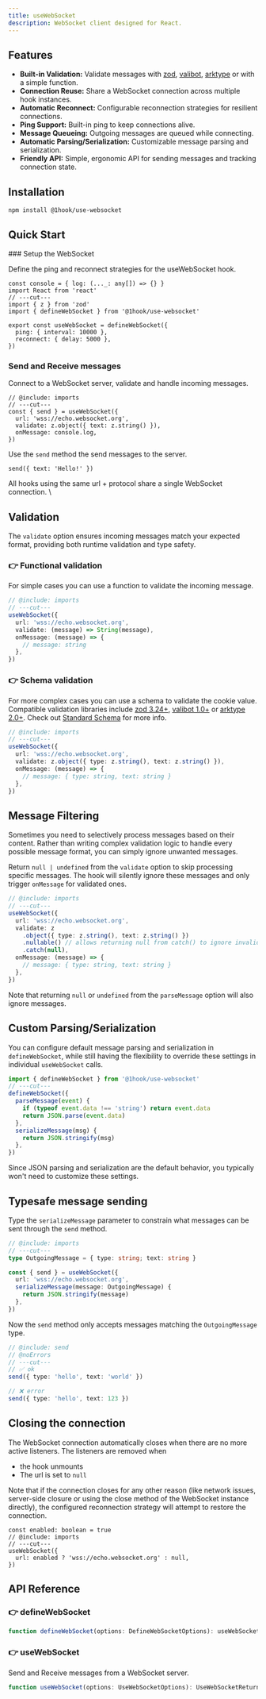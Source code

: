 ```yaml
---
title: useWebSocket
description: WebSocket client designed for React.
---
```


## Features

- **Built-in Validation:** Validate messages with [zod](https://zod.dev/), [valibot](https://valibot.dev/), [arktype](https://arktype.dev/) or with a simple function.
- **Connection Reuse:** Share a WebSocket connection across multiple hook instances.
- **Automatic Reconnect:** Configurable reconnection strategies for resilient connections.
- **Ping Support:** Built-in ping to keep connections alive.
- **Message Queueing:** Outgoing messages are queued while connecting.
- **Automatic Parsing/Serialization:** Customizable message parsing and serialization.
- **Friendly API:** Simple, ergonomic API for sending messages and tracking connection state.

## Installation

```package-install
npm install @1hook/use-websocket
```

## Quick Start

<Steps>

<Step>
### Setup the WebSocket

Define the ping and reconnect strategies for the useWebSocket hook.

```tsx twoslash title="websocket.ts" include imports
const console = { log: (..._: any[]) => {} }
import React from 'react'
// ---cut---
import { z } from 'zod'
import { defineWebSocket } from '@1hook/use-websocket'

export const useWebSocket = defineWebSocket({
  ping: { interval: 10000 },
  reconnect: { delay: 5000 },
})
```

</Step>

<Step>

### Send and Receive messages

Connect to a WebSocket server, validate and handle incoming messages.

```tsx twoslash
// @include: imports
// ---cut---
const { send } = useWebSocket({
  url: 'wss://echo.websocket.org',
  validate: z.object({ text: z.string() }),
  onMessage: console.log,
})
```

Use the `send` method the send messages to the server.

```tsx
send({ text: 'Hello!' })
```

All hooks using the same url + protocol share a single WebSocket connection. \

</Step>

</Steps>

## Validation

The `validate` option ensures incoming messages match your expected format, providing both runtime validation and type safety.

### 👉 Functional validation

For simple cases you can use a function to validate the incoming message.

```ts twoslash
// @include: imports
// ---cut---
useWebSocket({
  url: 'wss://echo.websocket.org',
  validate: (message) => String(message),
  onMessage: (message) => {
    // message: string
  },
})
```

### 👉 Schema validation

For more complex cases you can use a schema to validate the cookie value. Compatible validation libraries include [zod 3.24+](https://zod.dev/), [valibot
1.0+](https://valibot.dev/) or [arktype 2.0+](https://arktype.dev/). Check out [Standard
Schema](https://github.com/standard-schema/standard-schema) for more info.

```ts twoslash
// @include: imports
// ---cut---
useWebSocket({
  url: 'wss://echo.websocket.org',
  validate: z.object({ type: z.string(), text: z.string() }),
  onMessage: (message) => {
    // message: { type: string, text: string }
  },
})
```

## Message Filtering

Sometimes you need to selectively process messages based on their content. Rather than writing complex validation logic to handle every possible message format, you can simply ignore unwanted messages.

Return `null | undefined` from the `validate` option to skip processing specific messages. The hook will silently ignore these messages and only trigger `onMessage` for validated ones.

```ts twoslash
// @include: imports
// ---cut---
useWebSocket({
  url: 'wss://echo.websocket.org',
  validate: z
    .object({ type: z.string(), text: z.string() })
    .nullable() // allows returning null from catch() to ignore invalid messages
    .catch(null),
  onMessage: (message) => {
    // message: { type: string, text: string }
  },
})
```

Note that returning `null` or `undefined` from the `parseMessage` option will also ignore messages.

## Custom Parsing/Serialization

You can configure default message parsing and serialization in `defineWebSocket`, while still having the flexibility to override these settings in individual `useWebSocket` calls.

```ts twoslash
import { defineWebSocket } from '@1hook/use-websocket'
// ---cut---
defineWebSocket({
  parseMessage(event) {
    if (typeof event.data !== 'string') return event.data
    return JSON.parse(event.data)
  },
  serializeMessage(msg) {
    return JSON.stringify(msg)
  },
})
```

Since JSON parsing and serialization are the default behavior, you typically won't need to customize these settings.

## Typesafe message sending

Type the `serializeMessage` parameter to constrain what messages can be sent through the `send` method.

```ts twoslash include send
// @include: imports
// ---cut---
type OutgoingMessage = { type: string; text: string }

const { send } = useWebSocket({
  url: 'wss://echo.websocket.org',
  serializeMessage(message: OutgoingMessage) {
    return JSON.stringify(message)
  },
})
```

Now the `send` method only accepts messages matching the `OutgoingMessage` type.

```ts twoslash
// @include: send
// @noErrors
// ---cut---
// ✅ ok
send({ type: 'hello', text: 'world' })

// ❌ error
send({ type: 'hello', text: 123 })
```

## Closing the connection

The WebSocket connection automatically closes when there are no more active listeners. The listeners are removed when

- the hook unmounts
- The url is set to `null`

Note that if the connection closes for any other reason (like network issues, server-side closure or using the close method of the WebSocket instance directly), the configured reconnection strategy will attempt to restore the connection.

```tsx twoslash
const enabled: boolean = true
// @include: imports
// ---cut---
useWebSocket({
  url: enabled ? 'wss://echo.websocket.org' : null,
})
```

## API Reference

### 👉 defineWebSocket

```ts
function defineWebSocket(options: DefineWebSocketOptions): useWebSocket
```

<AutoTypeTable
  name="DefineWebSocketOptions"
  description="Options for defineWebSocket."
  path="packages/use-websocket/src/define-websocket.ts"
/>

<AutoTypeTable
  name="WebSocketPingOption"
  description="The ping options."
  path="packages/use-websocket/src/vanilla.ts"
/>

<AutoTypeTable
  name="WebSocketReconnectOption"
  description="The reconnect options."
  path="packages/use-websocket/src/vanilla.ts"
/>

### 👉 useWebSocket

Send and Receive messages from a WebSocket server.

```ts
function useWebSocket(options: UseWebSocketOptions): UseWebSocketReturn
```

<AutoTypeTable
  name="UseWebSocketOptions"
  description="Options for the useWebSocket hook."
  path="packages/use-websocket/src/define-websocket.ts"
/>

<AutoTypeTable
  name="UseWebSocketReturn"
  description="Return value of the useWebSocket hook."
  path="packages/use-websocket/src/define-websocket.ts"
/>
